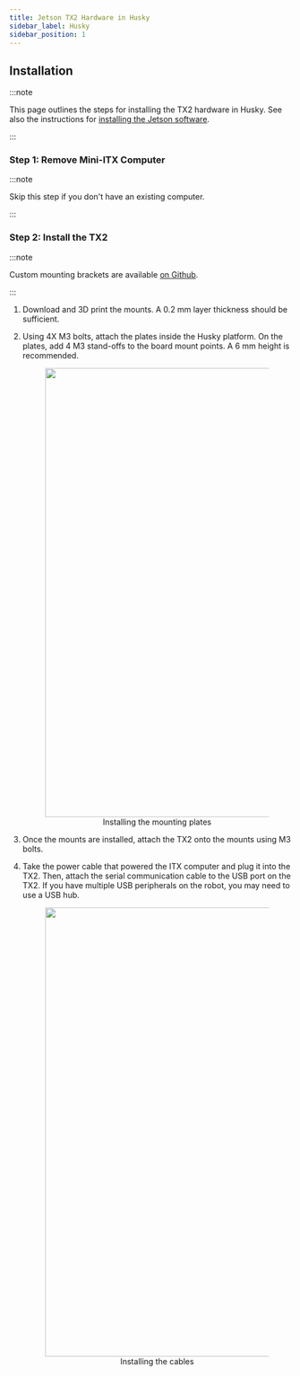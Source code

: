 ```yaml
---
title: Jetson TX2 Hardware in Husky
sidebar_label: Husky
sidebar_position: 1
---
```



## Installation

:::note

This page outlines the steps for installing the TX2 hardware in Husky. See also
the instructions for
[installing the Jetson software](./computers/jetson/jetson_software).

:::

### Step 1: Remove Mini-ITX Computer

:::note

Skip this step if you don't have an existing computer.

:::

<ComponentHuskyComputerRemoval />

### Step 2: Install the TX2

:::note

Custom mounting brackets are available
[on Github](https://github.com/clearpathrobotics/jetson_setup/raw/noetic/models/JetsonTX2HuskyMount.stl).

:::

1. Download and 3D print the mounts. A 0.2 mm layer thickness should be sufficient.

2. Using 4X M3 bolts, attach the plates inside the Husky platform. On the plates, add 4 M3 stand-offs
   to the board mount points. A 6 mm height is recommended.

   <center>
     <figure>
       <img
         src="/img/computer_images/jetson/hardware/tx2/husky/tx2_husky_1.jpg"
         width="800"
       />
       <figcaption>Installing the mounting plates</figcaption>
     </figure>
   </center>

3. Once the mounts are installed, attach the TX2 onto the mounts using M3 bolts.

4. Take the power cable that powered the ITX computer and plug it into the TX2. Then, attach the serial
   communication cable to the USB port on the TX2. If you have multiple USB peripherals on the robot,
   you may need to use a USB hub.

   <center>
     <figure>
       <img
         src="/img/computer_images/jetson/hardware/tx2/husky/tx2_husky_2.jpg"
         width="800"
       />
       <figcaption>Installing the cables</figcaption>
     </figure>
   </center>
